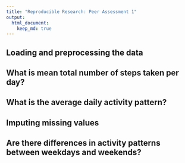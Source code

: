 ```yaml
---
title: "Reproducible Research: Peer Assessment 1"
output: 
  html_document:
    keep_md: true
---
```



## Loading and preprocessing the data




## What is mean total number of steps taken per day?



## What is the average daily activity pattern?



## Imputing missing values



## Are there differences in activity patterns between weekdays and weekends?
